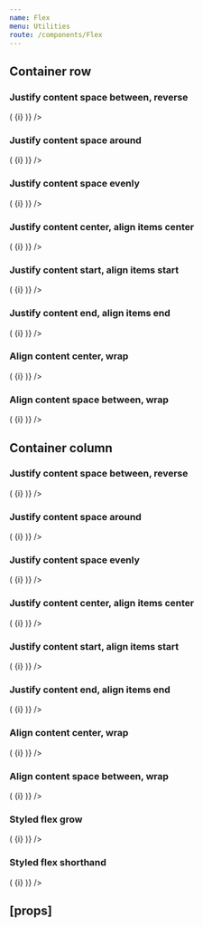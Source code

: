 ```yaml
---
name: Flex
menu: Utilities
route: /components/Flex
---
```



<PageTitle title="Flex" src="components/Flex" />

## Container row

### Justify content space between, reverse

<Playground>
  <Flex direction="row" justifyContent="space-between" reverse>
    <Looper start={0} end={4} render={i => (
      <Flex key={i}>
        <FlexBox width={40} height={40 + (i * 10)}>{i}</FlexBox>
      </Flex>
    )} />
  </Flex>
</Playground>

### Justify content space around

<Playground>
  <Flex direction="row" justifyContent="space-around">
    <Looper start={0} end={4} render={i => (
      <Flex key={i}>
        <FlexBox width={40} height={40 + (i * 10)}>{i}</FlexBox>
      </Flex>
    )} />
  </Flex>
</Playground>

### Justify content space evenly

<Playground>
  <Flex direction="row" justifyContent="space-evenly">
    <Looper start={0} end={4} render={i => (
      <Flex key={i}>
        <FlexBox width={40} height={40 + (i * 10)}>{i}</FlexBox>
      </Flex>
    )} />
  </Flex>
</Playground>

### Justify content center, align items center

<Playground>
  <Flex direction="row" justifyContent="center" alignItems="center">
    <Looper start={0} end={4} render={i => (
      <Flex key={i}>
        <FlexBox width={40} height={40 + (i * 10)}>{i}</FlexBox>
      </Flex>
    )} />
  </Flex>
</Playground>

### Justify content start, align items start

<Playground>
  <Flex direction="row" justifyContent="flex-start" alignItems="flex-start">
    <Looper start={0} end={4} render={i => (
      <Flex key={i}>
        <FlexBox width={40} height={40 + (i * 10)}>{i}</FlexBox>
      </Flex>
    )} />
  </Flex>
</Playground>

### Justify content end, align items end

<Playground>
  <Flex direction="row" justifyContent="flex-end" alignItems="flex-end">
    <Looper start={0} end={4} render={i => (
      <Flex key={i}>
        <FlexBox width={40} height={40 + (i * 10)}>{i}</FlexBox>
      </Flex>
    )} />
  </Flex>
</Playground>

### Align content center, wrap

<Playground>
  <Flex direction="row" alignContent="center" wrap style={{height: '320px'}}>
    <Looper start={0} end={30} render={i => (
      <Flex key={i}>
        <FlexBox height={40} width={40}>{i}</FlexBox>
      </Flex>
    )} />
  </Flex>
</Playground>

### Align content space between, wrap

<Playground>
  <Flex direction="row" alignContent="space-between" wrap style={{height: '320px'}}>
    <Looper start={0} end={30} render={i => (
      <Flex key={i}>
        <FlexBox height={40} width={40}>{i}</FlexBox>
      </Flex>
    )} />
  </Flex>
</Playground>

## Container column

### Justify content space between, reverse

<Playground>
  <Flex direction="column" justifyContent="space-between" reverse style={{height: '320px'}}>
    <Looper start={0} end={4} render={i => (
      <Flex key={i}>
        <FlexBox height={40} width={40 + (i * 10)}>{i}</FlexBox>
      </Flex>
    )} />
  </Flex>
</Playground>

### Justify content space around

<Playground>
  <Flex direction="column" justifyContent="space-around" style={{height: '320px'}}>
    <Looper start={0} end={4} render={i => (
      <Flex key={i}>
        <FlexBox height={40} width={40 + (i * 10)}>{i}</FlexBox>
      </Flex>
    )} />
  </Flex>
</Playground>

### Justify content space evenly

<Playground>
  <Flex direction="column" justifyContent="space-evenly" style={{height: '320px'}}>
    <Looper start={0} end={4} render={i => (
      <Flex key={i}>
        <FlexBox height={40} width={40 + (i * 10)}>{i}</FlexBox>
      </Flex>
    )} />
  </Flex>
</Playground>

### Justify content center, align items center

<Playground>
  <Flex direction="column" justifyContent="center" alignItems="center" style={{height: '320px'}}>
    <Looper start={0} end={4} render={i => (
      <Flex key={i}>
        <FlexBox height={40} width={40 + (i * 10)}>{i}</FlexBox>
      </Flex>
    )} />
  </Flex>
</Playground>

### Justify content start, align items start

<Playground>
  <Flex direction="column" justifyContent="flex-start" alignItems="flex-start" style={{height: '320px'}}>
    <Looper start={0} end={4} render={i => (
      <Flex key={i}>
        <FlexBox height={40} width={40 + (i * 10)}>{i}</FlexBox>
      </Flex>
    )} />
  </Flex>
</Playground>

### Justify content end, align items end

<Playground>
  <Flex direction="column" justifyContent="flex-end" alignItems="flex-end" style={{height: '320px'}}>
    <Looper start={0} end={4} render={i => (
      <Flex key={i}>
        <FlexBox height={40} width={40 + (i * 10)}>{i}</FlexBox>
      </Flex>
    )} />
  </Flex>
</Playground>

### Align content center, wrap

<Playground>
  <Flex direction="column" alignContent="center" wrap style={{height: '320px'}}>
    <Looper start={0} end={10} render={i => (
      <Flex key={i}>
        <FlexBox height={40} width={40}>{i}</FlexBox>
      </Flex>
    )} />
  </Flex>
</Playground>

### Align content space between, wrap

<Playground>
  <Flex direction="column" alignContent="space-between" wrap style={{height: '320px'}}>
    <Looper start={0} end={10} render={i => (
      <Flex key={i}>
        <FlexBox height={40} width={40}>{i}</FlexBox>
      </Flex>
    )} />
  </Flex>
</Playground>

### Styled flex grow

<Playground>
  <Flex direction="row" wrap>
    <Looper start={0} end={10} render={i => (
      <StyledFlex key={i} flexGrow={i}>
        <FlexBox height={40} width="100%">{i}</FlexBox>
      </StyledFlex>
    )} />
  </Flex>
</Playground>

### Styled flex shorthand

<Playground>
  <Flex direction="row" wrap={false}>
    <Looper start={0} end={10} render={i => (
      <StyledFlex key={i} flex={`${i} 0 40px`}>
        <FlexBox height={40} width="100%">{i}</FlexBox>
      </StyledFlex>
    )} />
  </Flex>
</Playground>

## \[props\]

<Props of={Flex} />
